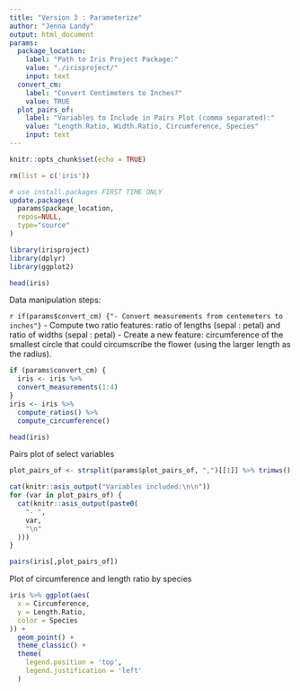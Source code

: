 ```yaml
---
title: "Version 3 : Parameterize"
author: "Jenna Landy"
output: html_document
params:
  package_location: 
    label: "Path to Iris Project Package:"
    value: "./irisproject/"
    input: text
  convert_cm: 
    label: "Convert Centimeters to Inches?"
    value: TRUE
  plot_pairs_of: 
    label: "Variables to Include in Pairs Plot (comma separated):"
    value: "Length.Ratio, Width.Ratio, Circumference, Species"
    input: text
---
```


```r
knitr::opts_chunk$set(echo = TRUE)

rm(list = c('iris'))
```

```r
# use install.packages FIRST TIME ONLY
update.packages(
  params$package_location,
  repos=NULL,
  type="source"
)

library(irisproject)
library(dplyr)
library(ggplot2)
```

```r
head(iris)
```

Data manipulation steps:

`r if(params$convert_cm) {"- Convert measurements from centemeters to inches"}`
- Compute two ratio features: ratio of lengths (sepal : petal) and ratio of widths (sepal : petal)
- Create a new feature: circumference of the smallest circle that could circumscribe the flower (using the larger length as the radius).

```r
if (params$convert_cm) {
  iris <- iris %>%
  convert_measurements(1:4)
}
iris <- iris %>%
  compute_ratios() %>%
  compute_circumference()
```

```r
head(iris)
```

Pairs plot of select variables

```r
plot_pairs_of <- strsplit(params$plot_pairs_of, ",")[[1]] %>% trimws()
```

```r
cat(knitr::asis_output("Variables included:\n\n"))
for (var in plot_pairs_of) {
  cat(knitr::asis_output(paste0(
    "- ",
    var,
    "\n"
  )))
}
```

```r
pairs(iris[,plot_pairs_of])
```

Plot of circumference and length ratio by species

```r
iris %>% ggplot(aes(
  x = Circumference, 
  y = Length.Ratio, 
  color = Species
)) +
  geom_point() +
  theme_classic() +
  theme(
    legend.position = 'top',
    legend.justification = 'left'
  )
```


